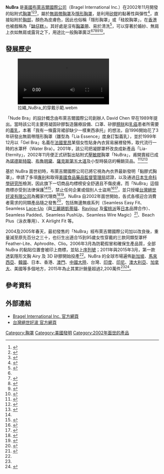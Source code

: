 '''NuBra''' 是[[美國|美國]][[布萊吉爾國際公司|布萊吉爾國際公司]]（Bragel International Inc.）在2002年11月開發的貼附式[[胸罩|胸罩]]<ref>{{Cite web |url=http://www.nubra.com/ABOUT-NUBRA.html |title=About NuBra |work=NuBra USA |accessdate=2016-01-04 |language=en |archive-date=2015-12-26 |archive-url=https://web.archive.org/web/20151226221323/http://www.nubra.com/ABOUT-NUBRA.html |dead-url=no }}</ref><ref>{{Cite web |url=http://www.nubra.com.tw/about.php |title=NuBra 關於我們 |work=NuBra Taiwan|accessdate=2016-01-04 |archive-date=2016-03-04 |archive-url=https://web.archive.org/web/20160304133936/http://www.nubra.com.tw/about.php |dead-url=no }}</ref><ref>{{Cite news |author=Jihan Forbes |url=https://www.elle.com/fashion/news/a15269/history-of-the-bra/ |title=A Brief History Of The Bra |publisher=[[ELLE|ELLE]] |date=2013-11-13 |accessdate=2022-02-09 |language=en |archive-date=2022-02-26 |archive-url=https://web.archive.org/web/20220226024707/https://www.elle.com/fashion/news/a15269/history-of-the-bra/ |dead-url=no }}</ref>，屬於[[無肩帶胸罩|無肩帶胸罩]]及[[隱形胸罩|隱形胸罩]]，是利用[[矽膠|矽膠]]的黏著性與彈性<ref name=Use>{{Cite news |author=Wendy Chou |url=https://www.elle.com/tw/fashion/street-snap/g32725621/how-to-choose-nude-bra/ |title=NUBRA 不黏怎麼辦？尺寸怎麼挑？隱形胸罩正確穿法、清潔保養教學 |publisher=ELLE（[[香港|香港]]） |date=2020-06-18 |accessdate=2022-02-09 |archive-date=2022-02-08 |archive-url=https://web.archive.org/web/20220208090520/https://www.elle.com/tw/fashion/street-snap/g32725621/how-to-choose-nude-bra/ |dead-url=no }}</ref>，直接貼附於[[乳房|胸部]]，顏色為皮膚色，因此也俗稱「隱形胸罩」或「硅胶胸罩」，在[[香港|香港]]也被戲稱為「[[缽仔糕|缽仔糕]]」。其好處是沒有[[胸罩帶|胸罩帶]]、易於清洗<ref>{{Cite news |author=林芷欣 |url=https://www.hk01.com/%E7%9F%A5%E6%80%A7%E5%A5%B3%E7%94%9F/101673/%E5%A9%9A%E7%B4%97%E5%85%A7%E8%A1%A3q-a-%E5%A9%9A%E7%B4%97nubra%E6%80%8E%E9%BA%BC%E7%A9%BF-%E6%AD%A3%E7%A2%BA%E6%B8%85%E6%B4%97%E6%96%B9%E6%B3%95%E4%BD%A0%E8%A6%81%E7%9F%A5 |title=【婚紗內衣 Q&A】Nubra 常戴錯位？內衣顧問：清洗要用洗潔精 |publisher=[[香港01|香港01]] |date=2017-06-30 |accessdate=2022-02-09 |archive-date=2022-02-10 |archive-url=https://web.archive.org/web/20220210155029/https://www.hk01.com/%E7%9F%A5%E6%80%A7%E5%A5%B3%E7%94%9F/101673/%E5%A9%9A%E7%B4%97%E5%85%A7%E8%A1%A3q-a-%E5%A9%9A%E7%B4%97nubra%E6%80%8E%E9%BA%BC%E7%A9%BF-%E6%AD%A3%E7%A2%BA%E6%B8%85%E6%B4%97%E6%96%B9%E6%B3%95%E4%BD%A0%E8%A6%81%E7%9F%A5 |dead-url=no }}</ref>，可以穿著於婚紗、無肩上衣如無肩或露背{{le|晚裝|Evening gown}}之下，用途比一般胸罩廣泛<ref name=Use/><ref>{{Cite news |author=Moe Kwok |url=https://brides.she.com/style-beauty/%e5%b9%b3%e8%83%b8%e6%9c%89%e6%95%91%ef%bc%81%e5%b0%88%e5%ae%b6%e6%8c%87%e5%b0%8epush-up%e7%ab%8b%e9%ab%94%e8%83%b8/ |title=平胸有救！專家指導 Push Up 立體胸 |publisher=[[She.com|she bride]] |date=2015-10-29 |accessdate=2022-02-09 |archive-date=2022-01-11 |archive-url=https://web.archive.org/web/20220111114057/https://brides.she.com/style-beauty/%e5%b9%b3%e8%83%b8%e6%9c%89%e6%95%91%ef%bc%81%e5%b0%88%e5%ae%b6%e6%8c%87%e5%b0%8epush-up%e7%ab%8b%e9%ab%94%e8%83%b8/ |dead-url=no }}</ref><ref>{{Cite news |author=Ustyle |url=http://womany.net/read/article/1792 |title=提昇罩杯妙招：隱形內衣 Nu Bra 介紹 |publisher=[[女人迷|女人迷]] |date=2012-09-19 |accessdate=2022-02-09 |archive-date=2022-01-10 |archive-url=https://web.archive.org/web/20220110034419/http://womany.net/read/article/1792 |dead-url=no }}</ref><ref>{{Cite news |url=https://ol.mingpao.com/ldy/showbiz/latest/20220129/1643468049788/%E6%88%B4%E7%A5%96%E5%84%80%E7%89%9B%E7%9A%AE%E8%86%A0%E7%B4%99%E5%B0%81%E8%83%B8-%E8%A7%A3%E6%A7%8B%E3%80%8A%E9%9D%92%E6%98%A5%E4%B8%8D%E8%A6%81%E8%87%89%E3%80%8B%E8%B5%A4%E8%A3%B8%E7%96%91%E6%83%91 |title=戴祖儀牛皮膠紙封胸 解構《青春不要臉》赤裸疑惑 |publisher=[[明報|明報]] OL 網 |date=2022-01-29 |accessdate=2022-02-09 |archive-date=2022-01-30 |archive-url=https://web.archive.org/web/20220130182030/https://ol.mingpao.com/ldy/showbiz/latest/20220129/1643468049788/%E6%88%B4%E7%A5%96%E5%84%80%E7%89%9B%E7%9A%AE%E8%86%A0%E7%B4%99%E5%B0%81%E8%83%B8-%E8%A7%A3%E6%A7%8B%E3%80%8A%E9%9D%92%E6%98%A5%E4%B8%8D%E8%A6%81%E8%87%89%E3%80%8B%E8%B5%A4%E8%A3%B8%E7%96%91%E6%83%91 |dead-url=no }}</ref><ref>{{Cite news |author=Tobey Yeung |url=https://www.harpersbazaar.com.hk/fashion/how-can-i-find-the-right-nude-bra |title=NUDE BRA 怎麼選？怎麼穿？一秒學懂 NUDE BRA 穿戴法和清潔保養教學 |publisher=[[時尚芭莎|時尚芭莎]]（香港） |date=2021-06-08 |accessdate=2022-02-09 |archive-date=2022-02-08 |archive-url=https://web.archive.org/web/20220208090524/https://www.harpersbazaar.com.hk/fashion/how-can-i-find-the-right-nude-bra |dead-url=no }}</ref>。

== 發展歷史 ==

[[File:拉繩_NuBra_的穿戴示範.webm|thumb]]

「Nude Bra」的設計概念由布萊吉爾國際公司創辦人 David Chen 早在1989年提出。當時該公司主要用凝固矽膠製造醫療設備、口罩、矽膠[[膀胱|膀胱]]和[[乳癌|乳癌]]患者所需要的[[義乳|義乳]]，本著「我有一條露背裙卻缺少一樣東西承托」的想法，自1996開始花了3年研發出無肩帶隱形胸罩（雛型為「Lia Essence」度身訂製義乳），並於1999年12月以「Gel Bra」名義在[[法國|法國]][[里昂|里昂]]某個女性貼身內衣貿易展裡發怖，取代流行一時的水罩杯（Water Bra）。2001年，該公司把凝膠罩杯改良成新產品「Lia-Eternity」，2002年11月便正式研製出貼附式[[壓敏膠|壓敏膠]]胸罩「NuBra」，甫開賣經已成為[[諾德斯特龍百貨公司|諾德斯特龍]]、[[布魯明黛|布魯明黛]]、[[薩克斯第五大道|薩克斯第五大道]]及小型時裝店的暢銷貨品。<ref name=Development>{{Cite web |url=https://bragel.com/aboutus.php |title=About Bragel |work=[[布萊吉爾國際公司|布萊吉爾國際公司]] |accessdate=2022-02-09 |language=en |archive-date=2022-02-09 |archive-url=https://web.archive.org/web/20220209165212/https://bragel.com/aboutus.php |dead-url=no }}</ref><ref>{{Cite news |author=Elizabeth Wellington |url=https://www.chicagotribune.com/news/ct-xpm-2003-07-13-0307130353-story.html |title=NuBra has its perks for female consumers |publisher=[[芝加哥論壇報|芝加哥論壇報]] |date=2003-07-13 |accessdate=2022-02-09 |language=en |archive-date=2022-02-09 |archive-url=https://web.archive.org/web/20220209164907/https://www.chicagotribune.com/news/ct-xpm-2003-07-13-0307130353-story.html |dead-url=no }}</ref><ref name=Patentee>{{Cite book |author=David Wanetick |title=Plight of the Patentee：The Case for Restoring Inventors' Rights |location=[[美國|美國]] |publisher=The Business Development Academy |date=2019-12-20 |pages= |ISBN=9780578607726 |accessdate=2022-02-09 |url=https://books.google.com.hk/books?id=xinZDwAAQBAJ&pg=PT216&lpg=PT216&dq=nubra+news+bragel&source=bl&ots=lR2clvQ8vu&sig=ACfU3U1FxbqdufSMApzuF2K0b3tzBuNZWQ&hl=zh-TW&sa=X&ved=2ahUKEwiLk9v38vL1AhWFAYgKHeGwA5cQ6AF6BAglEAM#v=onepage&q=nubra%20news%20bragel&f=false |language=en |quote=第20節 - Patentee Busts Infringers But Comes Up Flat |archive-date=2022-02-09 |archive-url=https://web.archive.org/web/20220209164907/https://books.google.com.hk/books?id=xinZDwAAQBAJ&pg=PT216&lpg=PT216&dq=nubra+news+bragel&source=bl&ots=lR2clvQ8vu&sig=ACfU3U1FxbqdufSMApzuF2K0b3tzBuNZWQ&hl=zh-TW&sa=X&ved=2ahUKEwiLk9v38vL1AhWFAYgKHeGwA5cQ6AF6BAglEAM#v=onepage&q=nubra%20news%20bragel&f=false |dead-url=no }}</ref>

基於 NuBra 面世初時，布萊吉爾國際公司已將它視為內衣界最新發明「黏膠式胸罩」，申請了多項[[專利|專利]]和取得[[美國食品藥品監督管理局|美國食品藥品監督管理局]]認證，以及通過[[日本生命科學研究所|日本生命科學研究所]]檢測，因此旗下一切商品均標榜安全舒適且不傷皮膚。而「NuBra」這個商標亦受到法律保護<ref name=Patentee/><ref>{{Cite web |url=https://www.j-platpat.inpit.go.jp/c1800/TR/JP-2003-000292/4486994A731CAD2AFC659B27D884C310098A57E060E576D02445CD2980C2E43F/40/ja |title=特許情報プラットフォーム |publisher=[[日本專利局|日本專利局]] |accessdate=2022-02-09 |language=ja }}</ref>，禁止任何企業或個別人士盜用<ref>{{Cite news |author=陳至中 |url=https://tw.news.yahoo.com/%E9%9A%B1%E5%BD%A2%E8%83%B8%E7%BD%A9%E4%BB%BF%E5%86%92%E5%A4%9A-%E5%BB%A0%E5%95%86%E4%B8%8D%E5%8B%9D%E5%85%B6%E6%93%BE-082210805.html |title=隱形胸罩仿冒多 廠商不勝其擾 |publisher=[[中央通訊社|中央通訊社]] |date=2012-05-18 |accessdate=2022-02-09 |archive-date=2022-02-10 |archive-url=https://web.archive.org/web/20220210160714/https://tw.news.yahoo.com/%E9%9A%B1%E5%BD%A2%E8%83%B8%E7%BD%A9%E4%BB%BF%E5%86%92%E5%A4%9A-%E5%BB%A0%E5%95%86%E4%B8%8D%E5%8B%9D%E5%85%B6%E6%93%BE-082210805.html |dead-url=no }}</ref><ref>{{Cite news |url=https://www.tiplo.com.tw/tw/tn_in.aspx?mnuid=1221&nid=46125 |title=「NuBra」為著名商標 智財法院判兩業者侵權 |publisher=[[TVBS新聞台|TVBS新聞網]] |date=2017-01-05 |accessdate=2022-02-09 |archive-date=2022-02-10 |archive-url=https://web.archive.org/web/20220210155025/https://www.tiplo.com.tw/tw/tn_in.aspx?mnuid=1221&nid=46125 |dead-url=no }}</ref>，並只授權[[台灣|台灣]][[絕世好波有限公司|絕世好波有限公司]]為獨家代理商<ref>{{Cite news |author=莊中隆 |url=https://tw.nextmgz.com/realtimenews/news/33072193 |title=投訴（1）絕世好波 NuBra 掉色染白紗 |publisher=[[台灣壹週刊|台灣壹週刊]] |date=2010-12-30 |accessdate=2022-02-09 |archive-date=2022-02-09 |archive-url=https://web.archive.org/web/20220209154217/https://tw.nextmgz.com/realtimenews/news/33072193 |dead-url=no }}</ref><ref>{{Cite news |author=Leona |url=https://www.proguidescreen.com/?p=7776 |title=使用 NuBra 的煩惱，小心挨告？！ |publisher=[[智由博集|智由博集]] |date=2017-01-16 |accessdate=2022-02-09 |archive-date=2022-02-09 |archive-url=https://web.archive.org/web/20220209164909/https://www.proguidescreen.com/?p=7776 |dead-url=no }}</ref>。NuBra 自2002年面世開始，各式各樣迎合消費者需求的同類產品隨之發售<ref>{{Cite news |author=Jennifer Barton |url=https://www.thesun.co.uk/sun-selects/11362524/best-stick-on-bras/ |title=STUCK ON YOU Best stick on bras 2021: from lace-up to winged stick on bras |publisher=[[英國太陽報|英國太陽報]] |date=2021-05-28 |accessdate=2022-02-09 |language=en |archive-date=2022-03-09 |archive-url=https://web.archive.org/web/20220309040036/https://www.thesun.co.uk/sun-selects/11362524/best-stick-on-bras/ |dead-url=no }}</ref>，包括無邊無痕系列（Seamless Easy Fit、Seamless [[蕾絲花邊|Lace-Up]]（與[[三麗鷗|三麗鷗]][[凱蒂貓|凱蒂貓]]、[[Ravijour|Ravijour]] 及[[蜜桃派|蜜桃派]]等[[日本|日本]]品牌合作）、Seamless Padded、Seamless PushUp、Seamless Wire Magic）<ref>{{Cite news |author=Tomoko Takahashi |url=https://www.cosmopolitan.com/jp/beauty-fashion/beauty/a35902207/nubra-2021/ |title=知っておきたい！ヌーブラの正しい着け方＆おすすめアイテム |publisher=[[COSMOPOLITAN|COSMOPOLITAN]]（[[日本|日本]]） |date=2021-03-26 |accessdate=2022-02-09 |language=ja |archive-date=2022-02-10 |archive-url=https://web.archive.org/web/20220210174028/https://www.cosmopolitan.com/jp/beauty-fashion/beauty/a35902207/nubra-2021/ |dead-url=no }}</ref>、Beach Plus（泳衣專用）、X Airlight Fit 等。

2004及2005年春天，最初發售的「NuBra」經布萊吉爾國際公司加以改良後，重量減至原先百分之三十，也衍生出適合15到95歲女性穿戴的三款同類型罩杯 Feather-Lite、Aphrodite、Clio。2006年3月為防範假冒和確保生產品質，全部 NuBra 的黏貼位置會被印上商標，並貼上[[序列號|序列號]]；2011年與2015年3月，第一款透氣隱形文胸 Airy 及 3D 矽膠開始投產<ref name=Development/>。NuBra 的全球市場遍佈[[新加坡|新加坡]]、[[馬來西亞|馬來西亞]]、[[韓國|韓國]]、日本、香港、[[澳門|澳門]]、[[中國大陸|中國大陸]]、台灣、[[印度|印度]]、[[印尼|印尼]]、[[澳大利亞|澳大利亞]]、[[加拿大|加拿大]]、美國等多個地方，2015年為止其累計銷量超過2,200萬件<ref name=Patentee/><ref>{{Cite news |author=劉馥瑜 |url=https://www.chinatimes.com/realtimenews/20150305004061-260405?chdtv |title=NuBra 全新升級 台灣搶先上市 |publisher=[[中時新聞網|中時新聞網]] |date=2015-03-05 |accessdate=2022-02-09 |archive-date=2022-02-10 |archive-url=https://web.archive.org/web/20220210155025/https://www.chinatimes.com/realtimenews/20150305004061-260405?chdtv |dead-url=no }}</ref>。

== 參考資料 ==
{{reflist}}

== 外部連結 ==
* [https://bragel.com/ Bragel International Inc. 官方網頁] {{Wayback|url=https://bragel.com/ |date=20220331093937 }}
* [https://www.nu9.com.tw/pages/about?locale=zh-hant 台灣絕世好波 官方網頁] {{Wayback|url=https://www.nu9.com.tw/pages/about?locale=zh-hant |date=20220210160737 }}

[[Category:胸罩|Category:胸罩]]
[[Category:美國發明|Category:美國發明]]
[[Category:2002年面世的產品|Category:2002年面世的產品]]